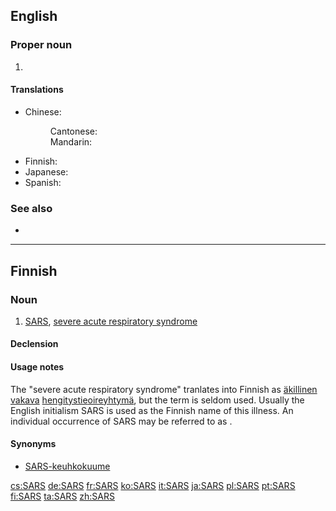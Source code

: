 {{also|sars}}
==English==

===Proper noun===
{{en-proper noun}}

# {{lb|en|pathology}} {{acronym of|severe acute respiratory syndrome|lang=en}}

====Translations====
{{trans-top|Severe Acute Respiratory Syndrome}}
* Chinese:
*: Cantonese: {{t|yue|沙士|tr=saa1 si6-2|sc=Hani}}
*: Mandarin: {{t-needed|cmn}}
{{trans-mid}}
* Finnish: {{t+|fi|SARS}}
* Japanese: {{t|ja|サーズ|tr=sāzu}}
* Spanish: {{t|es|SRAS|m}}
{{trans-bottom}}

===See also===
* {{l|en|MERS}}

----

==Finnish==

===Noun===
{{fi-noun}}

# [[SARS]], [[severe acute respiratory syndrome]]

====Declension====
{{fi-decl-risti|n=sg|i=0|SARS|||a}}

====Usage notes====
The "severe acute respiratory syndrome" tranlates into Finnish as [[äkillinen]] [[vakava]] [[hengitystie]][[oireyhtymä]], but the term is seldom used. Usually the English initialism SARS is used as the Finnish name of this illness. An individual occurrence of SARS may be referred to as {{m|en|tapaus|SARS-tapaus}}.

====Synonyms====
* [[keuhkokuume|SARS-keuhkokuume]]

[[cs:SARS]]
[[de:SARS]]
[[fr:SARS]]
[[ko:SARS]]
[[it:SARS]]
[[ja:SARS]]
[[pl:SARS]]
[[pt:SARS]]
[[fi:SARS]]
[[ta:SARS]]
[[zh:SARS]]